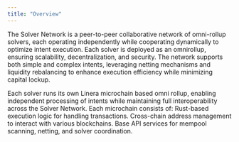 ```yaml
---
title: "Overview"
---
```


The Solver Network is a peer-to-peer collaborative network of omni-rollup solvers, each operating
independently while cooperating dynamically to optimize intent execution. Each solver is deployed
as an omnirollup, ensuring scalability, decentralization, and security. The network supports both
simple and complex intents, leveraging netting mechanisms and liquidity rebalancing to enhance
execution efficiency while minimizing capital lockup.

Each solver runs its own Linera microchain based omni rollup, enabling independent processing of intents while maintaining full interoperability across the Solver Network. Each microchain
consists of: Rust-based execution logic for handling transactions. Cross-chain address management
to interact with various blockchains. Base API services for mempool scanning, netting, and solver
coordination.


